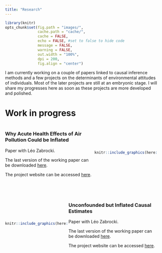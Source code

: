 ```yaml
---
title: "Research"
---
```


```r
library(knitr)
opts_chunk$set(fig.path = "images/",
               cache.path = "cache/",
               cache = FALSE,
               echo = FALSE, #set to false to hide code
               message = FALSE,
               warning = FALSE,
               out.width = "100%",
               dpi = 200,
               fig.align = "center")  
```

I am currently working on a couple of papers linked to causal inference methods and a few projects on the determinants of environmental attitudes of individuals. Most of the later projects are still at an embryonic stage. I will share my progresses here as soon as these projects are more developed and polished. 

# Work in progress

:::: {style="display: flex; align-items: center; justify-content: space-between;"}
::: {.column width="57%"}
### Why Acute Health Effects of Air Pollution Could be Inflated

Paper with Léo Zabrocki.

The last version of the working paper can be downloaded [here](https://vincentbagilet.github.io/inference_pollution/wp_bagilet_zabrocki.pdf).

The project website can be accessed [here](https://vincentbagilet.github.io/inference_pollution/).
:::

::: {.column width="40%"}
```r
knitr::include_graphics(here::here("images/illustration_car.png"))
```
:::
::::

<br />

:::: {style="display: flex; align-items: center; justify-content: space-between;"}
::: {.column width="40%"}
```r
knitr::include_graphics(here::here("images/balloon.jpg"))
```
:::

::: {.column width="57%"}
### Unconfounded but Inflated Causal Estimates

Paper with Léo Zabrocki.

The last version of the working paper can be downloaded [here](https://vincentbagilet.github.io/causal_inflation/causal_inflation_paper.pdf).

The project website can be accessed [here](https://vincentbagilet.github.io/causal_inflation/).

<!-- The last version of the working paper can be downloaded [here](https://vincentbagilet.github.io/inference_pollution/paper.pdf). -->

<!-- The project website can be accessed [here](https://vincentbagilet.github.io/inference_pollution/). -->
:::
::::

